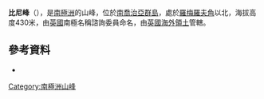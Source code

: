 {{Coord|54|3|S|37|52|W|source:GNIS|display=title}}

'''比尼峰'''（{{lang-en|Binnie Peaks}}），是[[南極洲|南極洲]]的山峰，位於[[南喬治亞群島|南喬治亞群島]]，處於[[羅梅羅夫角|羅梅羅夫角]]以北，海拔高度430米，由[[英國|英國]]南極名稱諮詢委員命名，由[[英國海外領土|英國海外領土]]管轄。

==參考資料==
* {{usgs-gazetteer|id=1392}}

{{Antarctica-geo-stub}}
[[Category:南極洲山峰|Category:南極洲山峰]]
